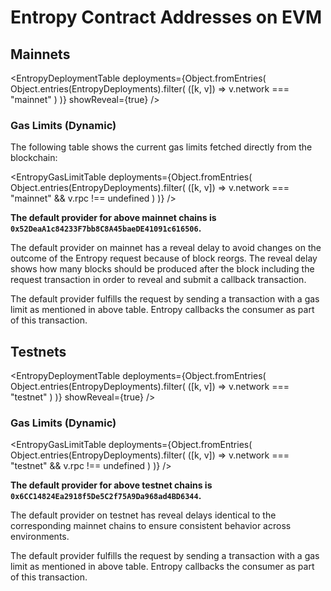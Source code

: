 
# Entropy Contract Addresses on EVM

## Mainnets

<EntropyDeploymentTable
  deployments={Object.fromEntries(
    Object.entries(EntropyDeployments).filter(
      ([k, v]) => v.network === "mainnet"
    )
  )}
  showReveal={true}
/>

### Gas Limits (Dynamic)

The following table shows the current gas limits fetched directly from the blockchain:

<EntropyGasLimitTable
  deployments={Object.fromEntries(
    Object.entries(EntropyDeployments).filter(
      ([k, v]) => v.network === "mainnet" && v.rpc !== undefined
    )
  )}
/>

**The default provider for above mainnet chains is `0x52DeaA1c84233F7bb8C8A45baeDE41091c616506`.**

The default provider on mainnet has a reveal delay to avoid changes on the outcome of the Entropy request because of block reorgs.
The reveal delay shows how many blocks should be produced after the block including the request transaction in order to reveal and submit a callback transaction.

The default provider fulfills the request by sending a transaction with a gas limit as mentioned in above table. Entropy callbacks the consumer as part of this transaction.

## Testnets

<EntropyDeploymentTable
  deployments={Object.fromEntries(
    Object.entries(EntropyDeployments).filter(
      ([k, v]) => v.network === "testnet"
    )
  )}
  showReveal={true}
/>

### Gas Limits (Dynamic)

<EntropyGasLimitTable
  deployments={Object.fromEntries(
    Object.entries(EntropyDeployments).filter(
      ([k, v]) => v.network === "testnet" && v.rpc !== undefined
    )
  )}
/>

**The default provider for above testnet chains is `0x6CC14824Ea2918f5De5C2f75A9Da968ad4BD6344`.**

The default provider on testnet has reveal delays identical to the corresponding mainnet chains to ensure consistent behavior across environments.

The default provider fulfills the request by sending a transaction with a gas limit as mentioned in above table. Entropy callbacks the consumer as part of this transaction.
